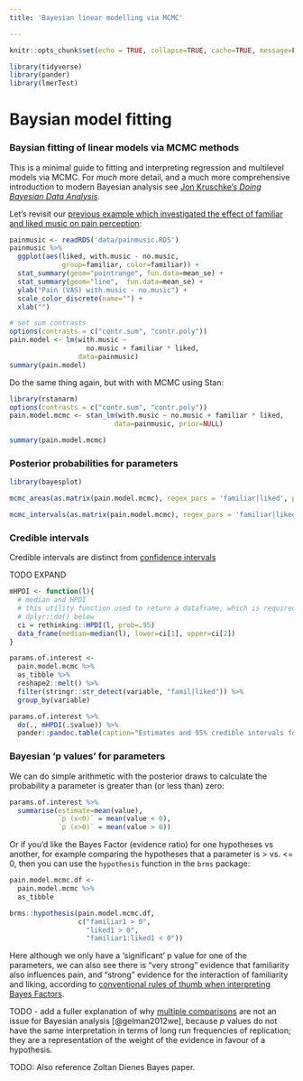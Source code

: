 ```yaml
---
title: 'Bayesian linear modelling via MCMC'

---
```



```r
knitr::opts_chunk$set(echo = TRUE, collapse=TRUE, cache=TRUE, message=F, warning=F)

library(tidyverse)
library(pander)
library(lmerTest)

```



# Baysian model fitting {#bayes-mcmc}


### Baysian fitting of linear models via MCMC methods {-}

This is a minimal guide to fitting and interpreting regression and multilevel models via MCMC. For _much_ more detail, and a much more comprehensive introduction to modern Bayesian analysis see [Jon Kruschke's *Doing Bayesian Data Analysis*](http://www.indiana.edu/~kruschke/DoingBayesianDataAnalysis/).

Let's revisit our [previous example which investigated the effect of familiar and liked music on pain perception](#pain-music-data):

```r
painmusic <- readRDS('data/painmusic.RDS')
painmusic %>% 
  ggplot(aes(liked, with.music - no.music, 
             group=familiar, color=familiar)) + 
  stat_summary(geom="pointrange", fun.data=mean_se) + 
  stat_summary(geom="line",  fun.data=mean_se) +
  ylab("Pain (VAS) with.music - no.music") +
  scale_color_discrete(name="") + 
  xlab("") 
```

```r
# set sum contrasts
options(contrasts = c("contr.sum", "contr.poly"))
pain.model <- lm(with.music ~ 
                   no.music + familiar * liked, 
                 data=painmusic)
summary(pain.model)
```

Do the same thing again, but with with MCMC using Stan:

```r
library(rstanarm)
options(contrasts = c("contr.sum", "contr.poly"))
pain.model.mcmc <- stan_lm(with.music ~ no.music + familiar * liked,
                          data=painmusic, prior=NULL)
```

```r
summary(pain.model.mcmc)
```


### Posterior probabilities for parameters {-}


```r
library(bayesplot)

mcmc_areas(as.matrix(pain.model.mcmc), regex_pars = 'familiar|liked', prob = .9)
```


```r
mcmc_intervals(as.matrix(pain.model.mcmc), regex_pars = 'familiar|liked', prob_outer = .9)
```





### Credible intervals {- #credible-intervals}


Credible intervals are distinct from [confidence intervals](#intervals) 

TODO EXPAND

<!--
Use this to explain HPI

 https://www.researchgate.net/post/Why_do_we_use_Highest_Posterior_Density_HPD_Interval_as_the_interval_estimator_in_Bayesian_Method 

http://doingbayesiandataanalysis.blogspot.co.uk/2012/04/why-to-use-highest-density-intervals.html

-->

```r
mHPDI <- function(l){
  # median and HPDI
  # this utility function used to return a dataframe, which is required when using 
  # dplyr::do() below
  ci = rethinking::HPDI(l, prob=.95)
  data_frame(median=median(l), lower=ci[1], upper=ci[2])
}

params.of.interest <- 
  pain.model.mcmc %>% 
  as_tibble %>% 
  reshape2::melt() %>% 
  filter(stringr::str_detect(variable, "famil|liked")) %>% 
  group_by(variable)

params.of.interest %>% 
  do(., mHPDI(.$value)) %>% 
  pander::pandoc.table(caption="Estimates and 95% credible intervals for the parameters of interest")
```





### Bayesian 'p values' for parameters {-}

We can do simple arithmetic with the posterior draws to calculate the probability a parameter is greater than (or less than) zero:

```r
params.of.interest %>%  
  summarise(estimate=mean(value),
            `p (x<0)` = mean(value < 0),
            `p (x>0)` = mean(value > 0))
```


Or if you'd like the Bayes Factor (evidence ratio) for one hypotheses vs another, for example comparing the hypotheses that a parameter is > vs. <= 0, then you can use the `hypothesis` function in the `brms` package:

```r
pain.model.mcmc.df <- 
  pain.model.mcmc %>% 
  as_tibble

brms::hypothesis(pain.model.mcmc.df,  
                 c("familiar1 > 0",
                   "liked1 > 0",
                   "familiar1:liked1 < 0"))
```

Here although we only have a 'significant' p value for one of the parameters, we can also see there is "very strong" evidence that familiarity also influences pain, and "strong" evidence for the interaction of familiarity and liking, according to [conventional rules of thumb when interpreting Bayes Factors](https://en.wikipedia.org/wiki/Bayes_factor#Interpretation).




TODO - add a fuller explanation of why [multiple comparisons](#mutiple-comparisons) are not an issue for Bayesian analysis [@gelman2012we], because *p* values do not have the same interpretation in terms of long run frequencies of replication; they are a representation of the weight of the evidence in favour of a hypothesis.

TODO: Also reference Zoltan Dienes Bayes paper.




<!-- 

## Bayesian analysis of RCT data {- #region-of-practical-importance}

TODO 

- Example from FIT RCT for weight and BMI
- Using and presenting the ROPE

 -->


